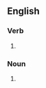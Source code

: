==English==

===Verb===
{{head|en|verb form}}

# {{en-third-person singular of|equate}}

===Noun===
{{head|en|noun plural form}}

# {{plural of|equate|lang=en}}